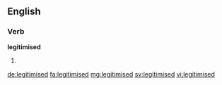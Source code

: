 ==English==

{{alternative spelling of|legitimized}}

===Verb===
'''legitimised'''

# {{en-past of|legitimise}}

[[de:legitimised]]
[[fa:legitimised]]
[[mg:legitimised]]
[[sv:legitimised]]
[[vi:legitimised]]